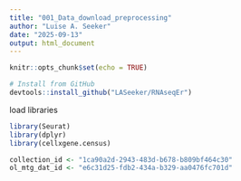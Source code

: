 ```yaml
---
title: "001_Data_download_preprocessing"
author: "Luise A. Seeker"
date: "2025-09-13"
output: html_document
---
```


```r
knitr::opts_chunk$set(echo = TRUE)
```

```r
# Install from GitHub
devtools::install_github("LASeeker/RNAseqEr")


```

load libraries
```r
library(Seurat)
library(dplyr)
library(cellxgene.census)


```




```r
collection_id <- "1ca90a2d-2943-483d-b678-b809bf464c30"
ol_mtg_dat_id <- "e6c31d25-fdb2-434a-b329-aa0476fc701d"
              

```